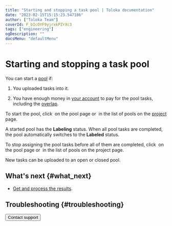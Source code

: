 ```yaml
---
title: "Starting and stopping a task pool | Toloka documentation"
date: "2023-02-15T15:15:23.547186"
author: ["Toloka Team"]
coverId: F_bIcOYF9yjrxkPZrXc3
tags: ["engineering"]
ogDescription: ""
docsMenu: "defaultMenu"
---
```



# Starting and stopping a task pool

You can start a [pool](/docs/glossary#pool) if:

1. You uploaded tasks into it.

1. You have enough money in [your account](/docs/guide/budget) to pay for the pool tasks, including the [overlap](/docs/glossary#overlap).

To start the pool, click <img src="https://tlkfrontprod.azureedge.net/portal-production/static/uploaded/images/1675425184616/1675425184616_original_svg.svg" alt="" /> on the pool page or <img src="https://tlkfrontprod.azureedge.net/portal-production/static/uploaded/images/1675425177251/1675425177251_original_svg.svg" alt="" /> in the list of pools on the [project](/docs/glossary#project) page.

A started pool has the **Labeling** status. When all pool tasks are completed, the pool automatically switches to the **Labeled** status.

To stop assigning the pool tasks before all of them are completed, click <img src="https://tlkfrontprod.azureedge.net/portal-production/static/uploaded/images/1675425182790/1675425182790_original_svg.svg" alt="" /> on the pool page or <img src="https://tlkfrontprod.azureedge.net/portal-production/static/uploaded/images/1675425176800/1675425176800_original_svg.svg" alt="" /> in the list of pools on the project page.

<Note mode="tip" title="Tip">

New tasks can be uploaded to an open or closed pool.

</Note>

## What's next {#what_next}

- [Get and process the results](/docs/guide/result-of-eval).

## Troubleshooting {#troubleshooting}

<TroubleshootingSubmitDoesntWork/>

<TroubleshootingNextDoesntWork/>

<TroubleshootingCantCompleteTasks/>

<FaqOverlap/>

<FaqChangeOverlap/>

<FaqDynamicOverlap/>

<Button themeColor="light" view="default" size="l" type="link" url="/docs/guide/troubleshooting/support?form-source=guide-pool-run-and-stop">Contact support</Button>
